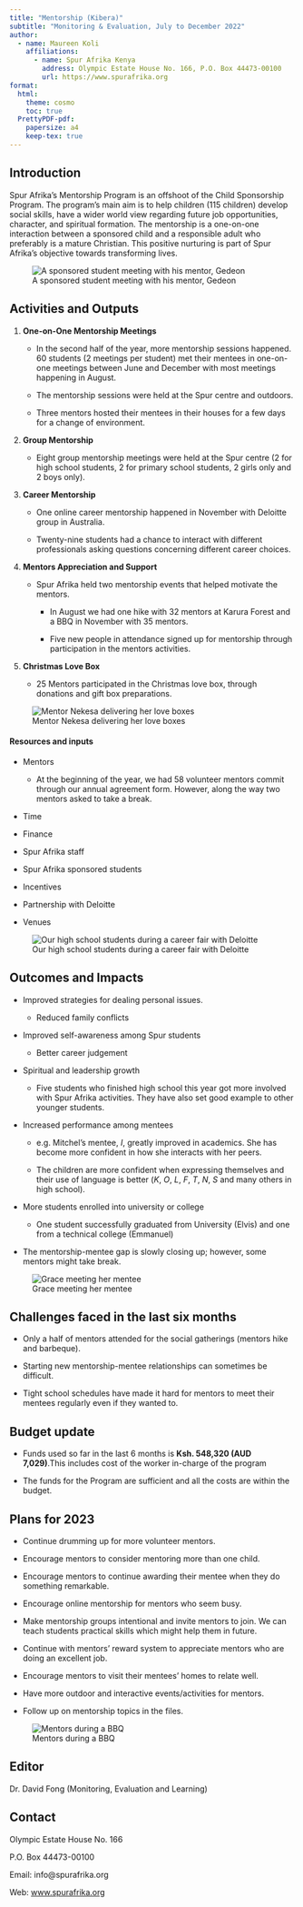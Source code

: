 ```yaml
---
title: "Mentorship (Kibera)"
subtitle: "Monitoring & Evaluation, July to December 2022"
author:
  - name: Maureen Koli
    affiliations:
      - name: Spur Afrika Kenya
        address: Olympic Estate House No. 166, P.O. Box 44473-00100
        url: https://www.spurafrika.org
format:
  html: 
    theme: cosmo
    toc: true
  PrettyPDF-pdf:
    papersize: a4
    keep-tex: true
---
```


```{=tex}
\fancypagestyle{myCoverStyle}{
  \fancyhf{}
  \renewcommand\headrulewidth{0pt}
  \fancyfoot[R]{\thepage}
  \fancyfoot[C]{\em{Cover picture : Mentors in a team-building activity}}
  \fancyfootoffset{3.5cm}
}
\thispagestyle{myCoverStyle}
% the default style is defined in _extensions/nrennie/PrettyPDF/PrettyPDF.tex
% and then set in _extensions/.../pagestyle.tex
% however, for the very first page we want to describe what is in the cover page
```
## Introduction

Spur Afrika’s Mentorship Program is an offshoot of the Child Sponsorship Program. The program’s main aim is to help children (115 children) develop social skills, have a wider world view regarding future job opportunities, character, and spiritual formation. The mentorship is a one-on-one interaction between a sponsored child and a responsible adult who preferably is a mature Christian. This positive nurturing is part of Spur Afrika’s objective towards transforming lives.

![A sponsored student meeting with his mentor, Gedeon](images/2022H2%20Mentorship%20session%201.jpg)

## Activities and Outputs

1.  **One-on-One Mentorship Meetings**

    -   In the second half of the year, more mentorship sessions happened. 60 students (2 meetings per student) met their mentees in one-on-one meetings between June and December with most meetings happening in August.

    -   The mentorship sessions were held at the Spur centre and outdoors.

    -   Three mentors hosted their mentees in their houses for a few days for a change of environment.

2.  **Group Mentorship**

    -   Eight group mentorship meetings were held at the Spur centre (2 for high school students, 2 for primary school students, 2 girls only and 2 boys only).

3.  **Career Mentorship**

    -   One online career mentorship happened in November with Deloitte group in Australia. 

    -   Twenty-nine students had a chance to interact with different professionals asking questions concerning different career choices.

4.  **Mentors Appreciation and Support**

    -   Spur Afrika held two mentorship events that helped motivate the mentors.

        -   In August we had one hike with 32 mentors at Karura Forest and a BBQ in November with 35 mentors. 

        -   Five new people in attendance signed up for mentorship through participation in the mentors activities.

5.  **Christmas Love Box**

    -   25 Mentors participated in the Christmas love box, through donations and gift box preparations.

![Mentor Nekesa delivering her love boxes](images/2022H2%20Mentorship%20love%20boxes.jpg)

#### Resources and inputs

-   Mentors

    -   At the beginning of the year, we had 58 volunteer mentors commit through our annual agreement form. However, along the way two mentors asked to take a break.

-   Time

-   Finance 

-   Spur Afrika staff 

-   Spur Afrika sponsored students

-   Incentives

-   Partnership with Deloitte

-   Venues

![Our high school students during a career fair with Deloitte](images/2022H2%20Mentorship%20Deloitte.jpg)

## Outcomes and Impacts

-   Improved strategies for dealing personal issues.

    -   Reduced family conflicts

-   Improved self-awareness among Spur students

    -   Better career judgement

-   Spiritual and leadership growth

    -   Five students who finished high school this year got more involved with Spur Afrika activities. They have also set good example to other younger students.

-   Increased performance among mentees

    -   e.g. Mitchel’s mentee, *I*, greatly improved in academics. She has become more confident in how she interacts with her peers.

    -   The children are more confident when expressing themselves and their use of language is better (*K*, *O*, *L*, *F*, *T*, *N*, *S* and many others in high school).

-   More students enrolled into university or college

    -   One student successfully graduated from University (Elvis) and one from a technical college (Emmanuel) 

-   The mentorship-mentee gap is slowly closing up; however, some mentors might take break.

![Grace meeting her mentee](images/2022H2%20Mentorship%20session%202.jpg)

## Challenges faced in the last six months

-   Only a half of mentors attended for the social gatherings (mentors hike and barbeque).

-   Starting new mentorship-mentee relationships can sometimes be difficult.

<!-- -->

-   Tight school schedules have made it hard for mentors to meet their mentees regularly even if they wanted to.

## Budget update

-   Funds used so far in the last 6 months is **Ksh. 548,320 (AUD 7,029)**.This includes cost of the worker in-charge of the program

<!-- -->

-   The funds for the Program are sufficient and all the costs are within the budget.

## Plans for 2023

-   Continue drumming up for more volunteer mentors.

-   Encourage mentors to consider mentoring more than one child.

-   Encourage mentors to continue awarding their mentee when they do something remarkable.

-   Encourage online mentorship for mentors who seem busy.

-   Make mentorship groups intentional and invite mentors to join. We can teach students practical skills which might help them in future.

-   Continue with mentors’ reward system to appreciate mentors who are doing an excellent job.

-   Encourage mentors to visit their mentees’ homes to relate well.

-   Have more outdoor and interactive events/activities for mentors.

-   Follow up on mentorship topics in the files.

![Mentors during a BBQ](images/2022H2%20Mentorship%20BBQ.jpg)

## Editor

Dr. David Fong (Monitoring, Evaluation and Learning)

## Contact

Olympic Estate House No. 166

P.O. Box 44473-00100

Email: info\@spurafrika.org

Web: [www.spurafrika.org](https://www.spurafrika.org)

